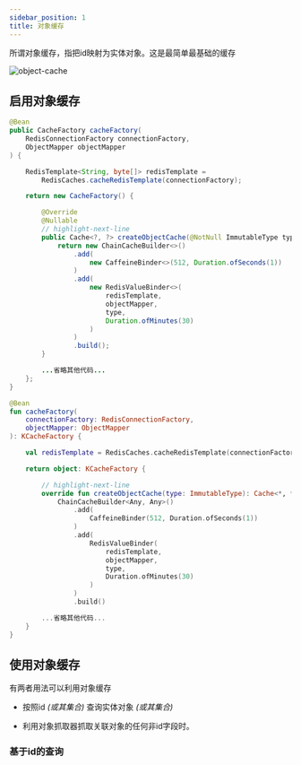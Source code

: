 ```yaml
---
sidebar_position: 1
title: 对象缓存 
---
```



所谓对象缓存，指把id映射为实体对象。这是最简单最基础的缓存

![object-cache](@site/static/img/object-cache.jpeg)

## 启用对象缓存

<Tabs groupId="language">
<TabItem value="java" label="Java">

```java
@Bean
public CacheFactory cacheFactory(
    RedisConnectionFactory connectionFactory,
    ObjectMapper objectMapper
) {

    RedisTemplate<String, byte[]> redisTemplate = 
        RedisCaches.cacheRedisTemplate(connectionFactory);

    return new CacheFactory() {

        @Override
        @Nullable
        // highlight-next-line
        public Cache<?, ?> createObjectCache(@NotNull ImmutableType type) {
            return new ChainCacheBuilder<>()
                .add(
                    new CaffeineBinder<>(512, Duration.ofSeconds(1))
                )
                .add(
                    new RedisValueBinder<>(
                        redisTemplate, 
                        objectMapper, 
                        type, 
                        Duration.ofMinutes(30)
                    )
                )
                .build();
        }

        ...省略其他代码...
    };
}
```

</TabItem>
<TabItem value="kotlin" label="Kotlin">

```kotlin
@Bean
fun cacheFactory(
    connectionFactory: RedisConnectionFactory,
    objectMapper: ObjectMapper
): KCacheFactory {

    val redisTemplate = RedisCaches.cacheRedisTemplate(connectionFactory)

    return object: KCacheFactory {

        // highlight-next-line
        override fun createObjectCache(type: ImmutableType): Cache<*, *>? =
            ChainCacheBuilder<Any, Any>()
                .add(
                    CaffeineBinder(512, Duration.ofSeconds(1))
                )
                .add(
                    RedisValueBinder(
                        redisTemplate, 
                        objectMapper, 
                        type, 
                        Duration.ofMinutes(30)
                    )
                )
                .build()

        ...省略其他代码...
    }
}
```

</TabItem>
</Tabs>

## 使用对象缓存

有两者用法可以利用对象缓存

-   按照id *(或其集合)* 查询实体对象 *(或其集合)*

-   利用对象抓取器抓取关联对象的任何非id字段时。

### 基于id的查询

